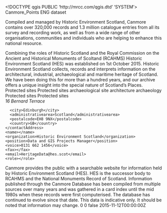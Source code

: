 <!DOCTYPE qgis PUBLIC 'http://mrcc.com/qgis.dtd' 'SYSTEM'>
<qgis version="3.20.2-Odense">
  <identifier>Canmore_Points</identifier>
  <parentidentifier></parentidentifier>
  <language>ENG</language>
  <type>dataset</type>
  <title>National Record of the Historic Environment: Canmore Points</title>
  <abstract>Compiled and managed by Historic Environment Scotland, Canmore contains over 320,000 records and 1.3 million catalogue entries from all its survey and recording work, as well as from a wide range of other organisations, communities and individuals who are helping to enhance this national resource.



Combining the roles of Historic Scotland and the Royal Commission on the Ancient and Historical Monuments of Scoltand (RCAHMS) Historic Environment Scotland (HES) was established on 1st October 2015. Historic Environment Scotland collects, records and interprets information on the architectural, industrial, archaeological and maritime heritage of Scotland. We have been doing this for more than a hundred years, and our archive offers a unique insight into the special nature of Scotland's Places.</abstract>
  <keywords vocabulary="Search keys">
    <keyword>Protected sites</keyword>
    <keyword>Protected sites</keyword>
    <keyword>archaeological site</keyword>
    <keyword>architecture</keyword>
    <keyword>archaeology</keyword>
  </keywords>
  <keywords vocabulary="gmd:topicCategory">
    <keyword>Protected sites</keyword>
    <keyword>Protected sites</keyword>
  </keywords>
  <contact>
    <contactAddress>
      <type></type>
      <address>16 Bernard Terrace</address>
      <city>Edinburgh</city>
      <administrativearea>Scotland</administrativearea>
      <postalcode>EH8 9NX</postalcode>
      <country>GB</country>
    </contactAddress>
    <name></name>
    <organization>Historic Environment Scotland</organization>
    <position>Data and GIS Projects Manager</position>
    <voice>0131 662 1456</voice>
    <fax></fax>
    <email>HeritageData@hes.scot</email>
    <role></role>
  </contact>
  <links/>
  <history>Canmore provides the public with a searchable website for information held by Historic Environment Scotland (HES). HES is the successor body to RCAHMS and the National Monuments Record of Scotland. Information published through the Canmore Database has been compiled from multiple sources over many years and was gathered in a card index until the mid 1980s when these records were first computerised. The database has continued to evolve since that date.</history>
  <fees></fees>
  <constraints type="Limitations of use">This data is indicative only. It should be noted that information may change.</constraints>
  <encoding></encoding>
  <crs>
    <spatialrefsys>
      <wkt></wkt>
      <proj4></proj4>
      <srsid>0</srsid>
      <srid>0</srid>
      <authid></authid>
      <description></description>
      <projectionacronym></projectionacronym>
      <ellipsoidacronym></ellipsoidacronym>
      <geographicflag>false</geographicflag>
    </spatialrefsys>
  </crs>
  <extent>
    <spatial minz="0" crs="EPSG:4326" maxz="0" minx="-7.7571399999999997" maxx="-0.53202000000000005" maxy="61.46459000000000117" miny="54.53296999999999883" dimensions="2"/>
    <temporal>
      <period>
        <start>2015-11-12T00:00:00Z</start>
        <end></end>
      </period>
    </temporal>
    <temporal>
      <period>
        <start></start>
        <end></end>
      </period>
    </temporal>
  </extent>
</qgis>
